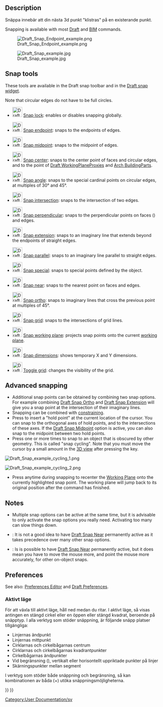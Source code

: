 <languages/>

{{Docnav
|[[Draft_snap_widget|Snap widget]]
|[[Draft_Constrain|Constrain]]
|[[Draft_Workbench|Draft]]
|IconL=
|IconR=
|IconC=Workbench_Draft.svg
}}

{{TOCright}}

== Description ==

<div class="mw-translate-fuzzy">
Snäppa innebär att din nästa 3d punkt "klistras" på en existerande punkt.
</div>

Snapping is available with most [[Draft_Workbench|Draft]] and [[BIM_Workbench|BIM]] commands.

[[Image:Draft_Snap_Endpoint_example.png]]
<div class="mw-translate-fuzzy">
[[Image:Draft_Snap_example.jpg]]
</div>

== Snap tools ==

These tools are available in the Draft snap toolbar and in the [[Draft_snap_widget|Draft snap widget]].

Note that circular edges do not have to be full circles.

* [[Image:Draft_Snap_Lock.svg|32px]] [[Draft_Snap_Lock|Snap lock]]: enables or disables snapping globally.

* [[Image:Draft_Snap_Endpoint.svg|32px]] [[Draft_Snap_Endpoint|Snap endpoint]]: snaps to the endpoints of edges.

* [[Image:Draft_Snap_Midpoint.svg|32px]] [[Draft_Snap_Midpoint|Snap midpoint]]: snaps to the midpoint of edges.

* [[Image:Draft_Snap_Center.svg|32px]] [[Draft_Snap_Center|Snap center]]: snaps to the center point of faces and circular edges, and to the {{PropertyData|Placement}} point of [[Draft_WorkingPlaneProxy|Draft WorkingPlaneProxies]] and [[Arch_BuildingPart|Arch BuildingParts]].

* [[Image:Draft_Snap_Angle.svg|32px]] [[Draft_Snap_Angle|Snap angle]]: snaps to the special cardinal points on circular edges, at multiples of 30° and 45°.

* [[Image:Draft_Snap_Intersection.svg|32px]] [[Draft_Snap_Intersection|Snap intersection]]: snaps to the intersection of two edges.

* [[Image:Draft_Snap_Perpendicular.svg|32px]] [[Draft_Snap_Perpendicular|Snap perpendicular]]: snaps to the perpendicular points on faces ({{Version|0.21}}) and edges.

* [[Image:Draft_Snap_Extension.svg|32px]] [[Draft_Snap_Extension|Snap extension]]: snaps to an imaginary line that extends beyond the endpoints of straight edges.

* [[Image:Draft_Snap_Parallel.svg|32px]] [[Draft_Snap_Parallel|Snap parallel]]: snaps to an imaginary line parallel to straight edges.

* [[Image:Draft_Snap_Special.svg|32px]] [[Draft_Snap_Special|Snap special]]: snaps to special points defined by the object.

* [[Image:Draft_Snap_Near.svg|32px]] [[Draft_Snap_Near|Snap near]]: snaps to the nearest point on faces and edges.

* [[Image:Draft_Snap_Ortho.svg|32px]] [[Draft_Snap_Ortho|Snap ortho]]: snaps to imaginary lines that cross the previous point at multiples of 45°.

* [[Image:Draft_Snap_Grid.svg|32px]] [[Draft_Snap_Grid|Snap grid]]: snaps to the intersections of grid lines.

* [[Image:Draft_Snap_WorkingPlane.svg|32px]] [[Draft_Snap_WorkingPlane|Snap working plane]]: projects snap points onto the current [[Draft_SelectPlane|working plane]].

* [[Image:Draft_Snap_Dimensions.svg|32px]] [[Draft_Snap_Dimensions|Snap dimensions]]: shows temporary X and Y dimensions.

* [[Image:Draft_ToggleGrid.svg|32px]] [[Draft_ToggleGrid|Toggle grid]]: changes the visibility of the grid.

== Advanced snapping ==

* Additional snap points can be obtained by combining two snap options. For example combining [[Draft_Snap_Ortho|Draft Snap Ortho]] and [[Draft_Snap_Extension|Draft Snap Extension]] will give you a snap point at the intersection of their imaginary lines.
* Snapping can be combined with [[Draft_Constrain|constraining]].
* Press {{KEY|Q}} to insert a "hold point" at the current location of the cursor. You can snap to the orthogonal axes of hold points, and to the intersections of these axes. If the [[Draft_Snap_Midpoint|Draft Snap Midpoint]] option is active, you can also snap to the midpoint between two hold points.
* Press {{KEY|`}} one or more times to snap to an object that is obscured by other geometry. This is called "snap cycling". Note that you must move the cursor by a small amount in the [[3D_view|3D view]] after pressing the key.

[[Image:Draft_Snap_example_cycling_1.png]]
{{Caption|Snap cycling 1: The red rectangle was created first therefore it has snap priority. Without snap cycling you cannot snap to the green rectangle where it is overlapped by the red rectangle.}}

[[Image:Draft_Snap_example_cycling_2.png]]
{{Caption|Snap cycling 2: After using the snap cycle key once the green rectangle receives snap priority. Snapping to the midpoint of the overlapped green edge is now possible.}}

* Press {{KEY|D}} anytime during snapping to recenter the [[Draft WorkingPlane|Working Plane]] onto the currently highlighted snap point. The working plane will jump back to its original position after the command has finished.

== Notes ==

* Multiple snap options can be active at the same time, but it is advisable to only activate the snap options you really need. Activating too many can slow things down.
* {{VersionMinus|1.0}}: It is not a good idea to have [[Draft_Snap_Near|Draft Snap Near]] permanently active as it takes precedence over many other snap options.
* {{Version|1.1}}: Is is possible to have [[Draft_Snap_Near|Draft Snap Near]] permanently active, but it does mean you have to move the mouse more, and point the mouse more accurately, for other on-object snaps.

== Preferences ==

See also: [[Preferences_Editor|Preferences Editor]] and [[Draft_Preferences|Draft Preferences]].

<div class="mw-translate-fuzzy">
===Aktivt läge===
För att växla till aktivt läge, håll ned {{KEY|CTRL}} medan du ritar.
I aktivt läge, så visas antingen en stängd cirkel eller en öppen eller stängd kvadrat, beroende på snäpptyp.
I alla verktyg som stöder snäppning, är följande snäpp platser tillgängliga:
* Linjernas ändpunkt 
* Linjernas mittpunkt
* Cirklarnas och cirkelbågarnas centrum
* Cirklarnas och cirkelbågarnas kvadrantpunkter
* Cirkelbågarnas ändpunkter
* Vid begränsning ({{KEY|SKIFT}}), vertikalt eller horisontellt uppriktade punkter på linjer
* Skärningspunkter mellan segment
I verktyg som stöder både snäppning och begränsning, så kan kombinationen av båda ({{KEY|SKIFT}}+{{KEY|CTRL}}) utöka snäppningsmöjligheterna.
</div>


<div class="mw-translate-fuzzy">
[[Category:User Documentation/sv]]
</div>

{{Draft Tools navi{{#translation:}}}}
{{Userdocnavi{{#translation:}}}}